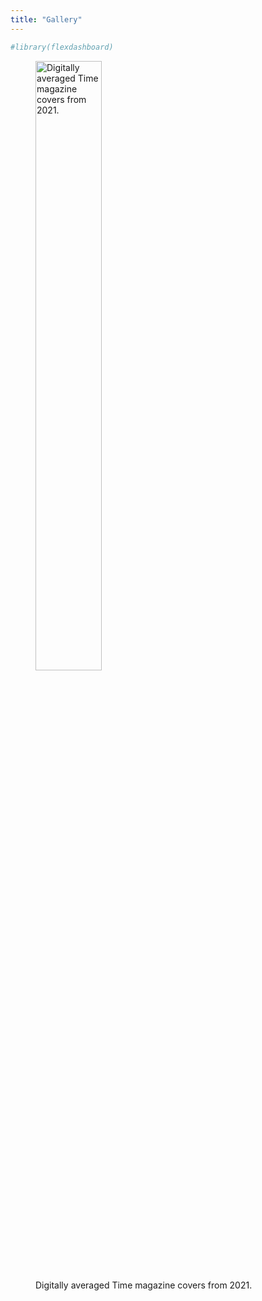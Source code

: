 ---
title: "Gallery"
---

```{r setup, include=FALSE}
#library(flexdashboard)
```

![Digitally averaged Time magazine covers from 2021.](FinalImage.png){width=50%}